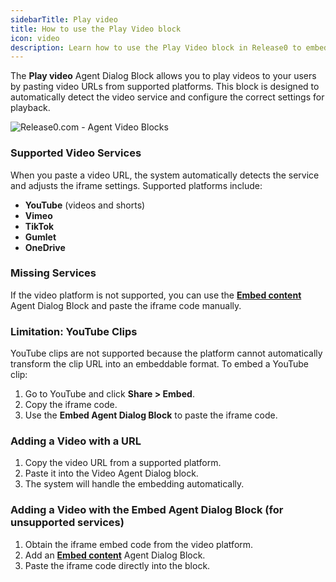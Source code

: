 ```yaml
---
sidebarTitle: Play video
title: How to use the Play Video block
icon: video
description: Learn how to use the Play Video block in Release0 to embed YouTube, Vimeo, TikTok, and other video content directly into your chatbot. This guide explains supported platforms, configuration options, and tips for smooth playback.
---
```


The **Play video** Agent Dialog Block allows you to play videos to your users by pasting video URLs from supported platforms. This block is designed to automatically detect the video service and configure the correct settings for playback.

<Frame style={{ maxWidth: '400px' }}>
  <img src="/images/blocks/agent-dialog/video.png" alt="Release0.com - Agent Video Blocks" />
</Frame>

### Supported Video Services

When you paste a video URL, the system automatically detects the service and adjusts the iframe settings. Supported platforms include:

- **YouTube** (videos and shorts)
- **Vimeo**
- **TikTok**
- **Gumlet**
- **OneDrive**

### Missing Services

If the video platform is not supported, you can use the **[Embed content](./embed)** Agent Dialog Block and paste the iframe code manually.

### Limitation: YouTube Clips

YouTube clips are not supported because the platform cannot automatically transform the clip URL into an embeddable format. To embed a YouTube clip:

1. Go to YouTube and click **Share > Embed**.
2. Copy the iframe code.
3. Use the **Embed Agent Dialog Block** to paste the iframe code.


### Adding a Video with a URL

1. Copy the video URL from a supported platform.
2. Paste it into the Video Agent Dialog block.
3. The system will handle the embedding automatically.

### Adding a Video with the Embed Agent Dialog Block (for unsupported services)

1. Obtain the iframe embed code from the video platform.
2. Add an  **[Embed content](./embed)** Agent Dialog Block.
3. Paste the iframe code directly into the block.


